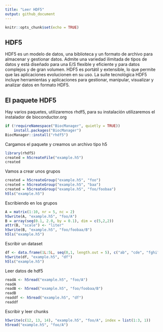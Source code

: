 ```yaml
---
title: "Leer HDF5"
output: github_document
---
```


```r
knitr::opts_chunk$set(echo = TRUE)
```

## HDF5
HDF5 es un modelo de datos, una biblioteca y un formato de archivo para almacenar y gestionar datos. Admite una variedad ilimitada de tipos de datos y está diseñado para una E/S flexible y eficiente y para datos complejos y de gran volumen. HDF5 es portátil y extensible, lo que permite que las aplicaciones evolucionen en su uso. La suite tecnológica HDF5 incluye herramientas y aplicaciones para gestionar, manipular, visualizar y analizar datos en formato HDF5.

## El paquete HDF5
Hay varios paquetes, utilizaremos rhdf5, para su instalación utilizaremos el instalador de bioconductor.org

```r
if (!requireNamespace("BiocManager", quietly = TRUE))
    install.packages("BiocManager")
BiocManager::install("rhdf5")
```

Cargamos el paquete y creamos un archivo tipo h5
```r
library(rhdf5)
created = h5createFile("example.h5")
created
```

Vamos a crear unos grupos
```r
created = h5createGroup("example.h5", "foo")
created = h5createGroup("example.h5", "baa")
created = h5createGroup("example.h5", "foo/foobaa")
h5ls("example.h5")
```

Escribiendo en los grupos
```r
A = matrix(1:10, nr = 5, nc = 2)
h5write(A, "example.h5", "foo/A")
B = array(seq(0.1, 2.0, by = 0.1), dim = c(5,2,2))
attr(B, "scale") <- "liter"
h5write(B, "example.h5", "foo/foobaa/B")
h5ls("example.h5")
```

Escribir un dataset
```r
df <- data.frame(1L:5L, seq(0,1, length.out = 5), c("ab", "cde", "fghi", "a", "s"), stringsAsFactors = FALSE)
h5write(df, "example.h5", "df")
h5ls("example.h5")
```

Leer datos de hdf5
```r
readA <- h5read("example.h5", "foo/A")
readA
readB <- h5read("example.h5", "foo/foobaa/B")
readB
readdf <- h5read("example.h5", "df")
readdf
```

Escribir y leer chunks
```r
h5write(c(12, 13, 14), "example.h5", "foo/A", index = list(1:3, 1))
h5read("example.h5", "foo/A")
```